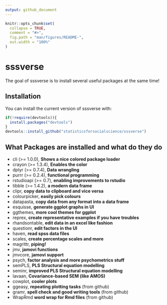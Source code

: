 ```yaml
---
output: github_document
---
```


<!-- README.md is generated from README.Rmd. Please edit that file -->

```r
knitr::opts_chunk$set(
  collapse = TRUE,
  comment = "#>",
  fig.path = "man/figures/README-",
  out.width = "100%"
)
```
# sssverse

The goal of sssverse is to install several useful packages at the same time!

## Installation

You can install the current version of sssverse with:

``` r
if(!require(devtools)){
  install.packages("devtools")
}
devtools::install_github("statisticsforsocialscience/sssverse")
```


## What Packages are installed and what do they do

*   cli (>= 1.0.0), **Shows a nice colored package loader**
*   crayon (>= 1.3.4), **Enables the color**
*   dplyr (>= 0.7.4), **Data wrangling**
*   purrr (>= 0.2.4), **functional programming**
*   rstudioapi (>= 0.7), **enabling improvements to rstudio**
*   tibble (>= 1.4.2), **a modern data frame**
*   clipr, **copy data to clipboard and vice versa**
*   colourpicker, **easily pick colours**
*   datapasta, **copy data from any format into a data frame**
*   esquisse, **generate ggplot graphs in UI**
*   ggthemes, **more cool themes for ggplot**
*   reprex, **create representative examples if you have troubles**
*   rhandsontable, **edit data in an excel like fashion**
*   questionr, **edit factors in the UI**
*   haven, **read spss data files**
*   scales, **create percentage scales and more**
*   magrittr, **piping!**
*   jmv, **jamovi functions**
*   jmvcore, **jamovi support**
*   psych, **factor analysis and more psychometrics stuff**
*   semPLS, **PLS Structural equation modelling**
*   seminr, **improved PLS Structural equation modelling**
*   lavaan, **Covariance-based SEM (like AMOS)**
*   cowplot, **cooler plots**
*   ggeasy, **repeating plotting tasks** (from github)
*   gramr, **spell check and good writing tools** (from github)
*   WrapRmd **word wrap for Rmd files** (from github)

